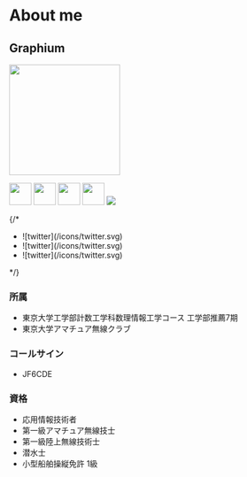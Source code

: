 # About me

## Graphium

<div>
  <img src="/GraphiumIcon.png" width="200px"></img>
</div>

<a href="https://twitter.com/graphium142857"><img src="/icons/twitter.svg" width="40px"></img></a>
<a href="https://github.com/Graphium314"><img src="/icons/github.svg" width="40px"></img></a>
<a href="https://misskey.io/@graphium142857"><img src="/icons/misskey_io.svg" width="40px"></img></a>
<a href="https://graphium314.hatenablog.com"><img src="/icons/hatenablog.svg" width="40px"></img></a>
<a href="https://atcoder.jp/users/Graphium314" target="_blank" title="Graphium314"><img src="https://img.shields.io/endpoint?url=https%3A%2F%2Fatcoder-badges.now.sh%2Fapi%2Fatcoder%2Fjson%2FGraphium314" /></a>

{/* <ul id="icon_list">
  <li>![twitter](/icons/twitter.svg)</li>
  <li>![twitter](/icons/twitter.svg)</li>
  <li>![twitter](/icons/twitter.svg)</li>
</ul> */}

### 所属
- 東京大学工学部計数工学科数理情報工学コース 工学部推薦7期
- 東京大学アマチュア無線クラブ

### コールサイン
- JF6CDE

### 資格
- 応用情報技術者
- 第一級アマチュア無線技士
- 第一級陸上無線技術士
- 潜水士
- 小型船舶操縦免許 1級
